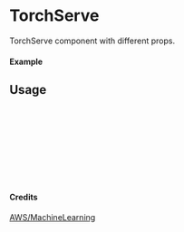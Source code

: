 
<Meta of={TorchServe} title="AWS/MachineLearning/TorchServe" />

# TorchServe

TorchServe component with different props.

#### Example

<Canvas of={TorchServe.Primary} />

## Usage

```ts
import { TorchServe } from "yadl-ui";

const Example = () => {
  return (
      <TorchServe />
  );
};

export default Example;
```

#### Credits
[AWS/MachineLearning](https://aws-icons.com/)

